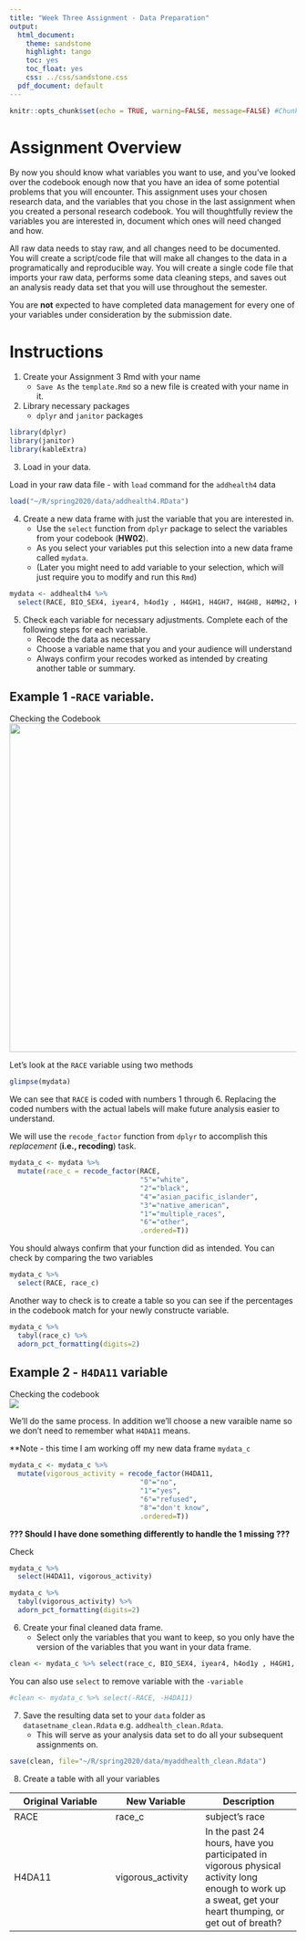 ```yaml
---
title: "Week Three Assignment - Data Preparation"
output:
  html_document:
    theme: sandstone
    highlight: tango
    toc: yes
    toc_float: yes
    css: ../css/sandstone.css
  pdf_document: default
---
```



```r
knitr::opts_chunk$set(echo = TRUE, warning=FALSE, message=FALSE) #Chunk default settings 
```

# Assignment Overview

By now you should know what variables you want to use, and you've looked over the codebook enough now that you have an idea of some potential problems that you will encounter. This assignment uses your chosen research data, and the variables that you chose in the last assignment when you created a personal research codebook. You will thoughtfully review the variables you are interested in, document which ones will need changed and how. 

All raw data needs to stay raw, and all changes need to be documented. You will create a script/code file that will make all changes to the data in a programatically and reproducible way. You will create a single code file that imports your raw data, performs some data cleaning steps, and saves out an analysis ready data set that you will use throughout the semester. 

You are **not** expected to have completed data management for every one of your variables under consideration by the submission date. 

# Instructions 

1. Create your Assignment 3 Rmd with your name
    - `Save As` the `template.Rmd` so a new file is created with your name in it.

 
2. Library necessary packages
    - `dplyr` and `janitor` packages

```r
library(dplyr)
library(janitor)
library(kableExtra)
```


3.  Load in your data.

Load in your raw data file - with `load` command for the `addhealth4` data
```r
load("~/R/spring2020/data/addhealth4.RData")
```


4.  Create a new data frame with just the variable that you are interested in.
    - Use the `select` function from `dplyr` package to select the variables from your codebook (**HW02**).  
    - As you select your variables put this selection into a new data frame called `mydata`. 
    - (Later you might need to add variable to your selection, which will just require you to modify and run this `Rmd`)

```r
mydata <- addhealth4 %>% 
  select(RACE, BIO_SEX4, iyear4, h4od1y , H4GH1, H4GH7, H4GH8, H4MH2, H4MH7, H4MH9, H4MH22, H4MH23, H4MH24, H4MH25, H4DA11 )
```


5. Check each variable for necessary adjustments. Complete each of the following steps for each variable.
    - Recode the data as necessary 
    - Choose a variable name that you and your audience will understand
    - Always confirm your recodes worked as intended by creating another table or summary. 

## Example 1 -`RACE` variable.
Checking the Codebook  
![](images/race.png){width=6in}

Let's look at the `RACE` variable using two methods

```r
glimpse(mydata)
```

We can see that `RACE` is coded with numbers 1 through 6. Replacing the coded numbers with the actual labels will make future analysis easier to understand.  

We will use the `recode_factor` function from `dplyr` to accomplish this *replacement* (**i.e., recoding**) task.
```r
mydata_c <- mydata %>% 
  mutate(race_c = recode_factor(RACE,
                                "5"="white",
                                "2"="black",
                                "4"="asian_pacific_islander",
                                "3"="native_american",
                                "1"="multiple_races",
                                "6"="other",
                                .ordered=T))
```

You should always confirm that your function did as intended.  You can check by comparing the two variables

```r
mydata_c %>% 
  select(RACE, race_c)
```

Another way to check is to create a table so you can see if the percentages in the codebook match for your newly constructe variable.

```r
mydata_c %>% 
  tabyl(race_c) %>% 
  adorn_pct_formatting(digits=2)
```

## Example 2 - `H4DA11` variable
Checking the codebook  
![](images/vigorous_24h.png)

We'll do the same process.  In addition we'll choose a new varaible name so we don't need to remember what `H4DA11` means.

**Note - this time I am working off my new data frame `mydata_c`

```r
mydata_c <- mydata_c %>% 
  mutate(vigorous_activity = recode_factor(H4DA11,
                                "0"="no",
                                "1"="yes",
                                "6"="refused",
                                "8"="don't know",
                                .ordered=T))
```

**??? Should I have done something differently to handle the 1 missing ???**

Check
```r
mydata_c %>% 
  select(H4DA11, vigorous_activity)
```

```r
mydata_c %>% 
  tabyl(vigorous_activity) %>% 
  adorn_pct_formatting(digits=2)
```


6. Create your final cleaned data frame.
    - Select only the variables that you want to keep, so you only have the version of the variables that you want in your data frame.

```r
clean <- mydata_c %>% select(race_c, BIO_SEX4, iyear4, h4od1y , H4GH1, H4GH7, H4GH8, H4MH2, H4MH7, H4MH9, H4MH22, H4MH23, H4MH24, H4MH25, vigorous_activity)
```

You can also use `select` to remove variable with the `-variable`
```r
#clean <- mydata_c %>% select(-RACE, -H4DA11)
```


7. Save the resulting data set to your `data` folder as `datasetname_clean.Rdata` e.g. `addhealth_clean.Rdata`. 
    - This will serve as your analysis data set to do all your subsequent assignments on. 

```r
save(clean, file="~/R/spring2020/data/myaddhealth_clean.Rdata")
```


8.  Create a table with all your variables

Original Variable  |   New Variable  |    Description
-------------------|-----------------|------------------
RACE |  race_c  | subject's race
H4DA11 |vigorous_activity | In the past 24 hours, have you participated in vigorous physical activity long enough to work up a sweat, get your heart thumping, or get out of breath?


